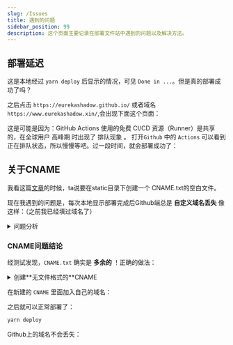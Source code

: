 ```yaml
---
slug: /Issues
title: 遇到的问题
sidebar_position: 99
description: 这个页面主要记录在部署文件站中遇到的问题以及解决方法。
---
```



## <B2>部署延迟</B2>

这是本地经过 `yarn deploy` 后显示的情况，可见 `Done in ...`。但是真的部署成功了吗？

<p><CardImg src="/img/Deploy_Fake_Done.jpg" alt="实际尚未部署成功" isCenter={true} isBoxed={true} /></p>

之后点击 `https://eurekashadow.github.io/` 或者域名 `https://www.eurekashadow.xin/`,会出现下面这个页面：

<p><CardImg src="/img/After_Dploy.jpg" alt="There isn't a Git Pages site here." isCenter={true} isBoxed={true} /></p>

这是可能是因为：GitHub Actions 使用的免费 CI/CD 资源（Runner）是共享的，在全球用户<Highlight> 高峰期 </Highlight>时出现了<Highlight> 排队现象 </Highlight>。
打开`Github` 中的 `Actions` 可以看到正在排队状态，所以慢慢等吧。过一段时间，就会部署成功了：
<p><CardImg src="/img/Real_Deploy_Done.jpg" alt="实际尚未部署成功" isCenter={true} isBoxed={true} /></p>

## <B2>关于CNAME</B2>

我看这篇[文章](https://xxx.zhangyuqi.top/docs/MyWebsite/StudyBuildWebsite#6-%E8%87%AA%E5%AE%9A%E4%B9%89%E5%9F%9F%E5%90%8D)的时候，ta说要在static目录下创建一个
CNAME.txt的空白文件。

现在我遇到的问题是，每次本地显示部署完成后Github端总是 **自定义域名丢失** 像这样：（之前我已经填过域名了）
<p><CardImg src="/img/domain_issue1.jpg" alt="域名被吞" isCenter={true} isBoxed={true} /></p>

<details>
<summary>问题分析</summary>

重新填写域名：
<p><CardImg src="/img/domain_issue2.jpg" alt="重新填写域名" isCenter={true} isBoxed={true} /></p>

填写域名后会再次触发Github Actions：
<p><CardImg src="/img/deploy_done_in26s.jpg" alt="真正部署成功" isCenter={true} isBoxed={true} /></p>

这时候我打开Github仓库，查看 `git-pages` 分支，发现它又构建了一个 `CNAME` 文件（如下图，无文件格式），里面的内容是我的域名 `www.eurekashadow.xin` 
我推测是在Github上重新添加 `Custom domain` 时自动构建了这个CNAME文件。那么之前提到的 `CNAME.txt` 是不是多余的呢？或者说实际上应该构建的是 `CNAME` 然后在里面加上域名 `www.eurekashadow.xin` 呢？
<p><CardImg src="/img/About_CNAME1.jpg" alt="CNAME是多余的？" isCenter={true} isBoxed={true} /></p>

`CANME` 文件中内容：
<p><CardImg src="/img/About_CNAME2.jpg" alt="CNAME是多余的？" isCenter={true} isBoxed={true} /></p>

</details>

### <B3>CNAME问题结论</B3>

经测试发现，`CNAME.txt` 确实是 **多余的** ！正确的做法：

<details>
<summary>创建**无文件格式的**CNAME</summary>

<p><CardImg src="/img/Creat_CNAME1.jpg" alt="步骤1" isCenter={true} isBoxed={true} /></p>
<p><CardImg src="/img/Creat_CNAME2.jpg" alt="步骤2" isCenter={true} isBoxed={true} /></p>
<p><CardImg src="/img/Creat_CNAME3.jpg" alt="步骤3" isCenter={true} isBoxed={true} /></p>

</details>

在新建的 `CNAME` 里面加入自己的域名：
<p><CardImg src="/img/Modified_CNAME.jpg" alt="加入域名" isCenter={true} isBoxed={true} /></p>

之后就可以正常部署了：



``` bash
yarn deploy
```


Github上的域名不会丢失：
<p><CardImg src="/img/CNAME_Issue_Fixed.jpg" alt="CNAME问题已解决" isCenter={true} isBoxed={true} /></p>
